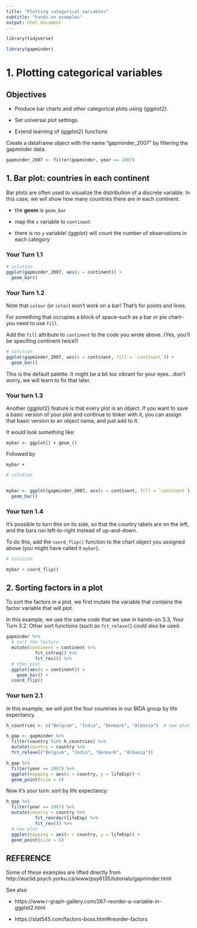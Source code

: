 ```yaml
---
title: "Plotting categorical variables"
subtitle: "hands-on examples"
output: html_document
---
```


<!-- This file by Martin Monkman is licensed under a Creative Commons Attribution 4.0 International License. -->

```r
library(tidyverse)

library(gapminder)
```

# 1. Plotting categorical variables

## Objectives

* Produce bar charts and other categorical plots using {ggplot2}.

* Set universal plot settings.
 
* Extend learning of {ggplot2} functions



Create a dataframe object with the name "gapminder_2007" by filtering the gapminder data.

```r

gapminder_2007 <- filter(gapminder, year == 2007)

```



## 1. Bar plot: countries in each continent


Bar plots are often used to visualize the distribution of a discrete variable. In this case, we will show how many countries there are in each continent.

* the **geom** is `geom_bar`

* map the `x` variable to `continent`

* there is no `y` variable! {ggplot} will count the number of observations in each category

### Your Turn 1.1


```r
# solution
ggplot(gapminder_2007, aes(x = continent)) +
  geom_bar()
```

### Your Turn 1.2

Note that `colour` (or `color`) won't work on a bar! That's for points and lines.

For something that occupies a block of space--such as a bar or pie chart--you need to use `fill`.

Add the `fill` attribute to `continent` to the code you wrote above. (Yes, you'll be specifing continent twice!)

```r
# solution
ggplot(gapminder_2007, aes(x = continent, fill = `continent`)) +
  geom_bar()


```


This is the default palette. It might be a bit too vibrant for your eyes...don't worry, we will learn to fix that later.





### Your turn 1.3

Another {ggplot2} feature is that every plot is an object. If you want to save a basic version of your plot and continue to tinker with it, you can assign that basic version to an object name, and just add to it.

It would look something like:

`mybar <- ggplot() + geom_()`

Followed by

`mybar + `



```r
# solution


mybar <- ggplot(gapminder_2007, aes(x = continent, fill = `continent`)) +
  geom_bar()


```



### Your turn 1.4 



It's possible to turn this on its side, so that the country labels are on the left, and the bars run left-to-right instead of up-and-down.

To do this, add the `coord_flip()` function to the chart object you assigned above (you might have called it `mybar`).




```r
# solution

mybar + coord_flip()

```


## 2. Sorting factors in a plot

To sort the factors in a plot, we first mutate the variable that contains the factor variable that will plot.

In this example, we use the same code that we saw in hands-on 3.3, Your Turn 3.2. Other sort functions (such as `fct_relevel`) could also be used. 

```r
gapminder %>%
  # sort the factors
  mutate(continent = continent %>% 
           fct_infreq() %>% 
           fct_rev()) %>% 
  # then plot
  ggplot(aes(x = continent)) +
    geom_bar() +
  coord_flip()

```


### Your turn 2.1


In this example, we will plot the four countries in our BIDA group by life expectancy.

```r
h_countries <- c("Belgium", "India", "Denmark", "Albania")  # see what I did there?

h_gap <- gapminder %>%
  filter(country %in% h_countries) %>%
  mutate(country = country %>% 
  fct_relevel("Belgium", "India", "Denmark", "Albania"))  

h_gap %>%
  filter(year == 2007) %>%
  ggplot(mapping = aes(x = country, y = lifeExp)) +
  geom_point(size = 6)

```


Now it's your turn: sort by life expectancy:

```r

h_gap %>%
  filter(year == 2007) %>%
  mutate(country = country %>% 
           fct_reorder(lifeExp) %>% 
           fct_rev()) %>% 
  # now plot
  ggplot(mapping = aes(x = country, y = lifeExp)) +
  geom_point(size = 6)


```






## REFERENCE

Some of these examples are lifted directly from http://euclid.psych.yorku.ca/www/psy6135/tutorials/gapminder.html


See also

* https://www.r-graph-gallery.com/267-reorder-a-variable-in-ggplot2.html

* https://stat545.com/factors-boss.html#reorder-factors








